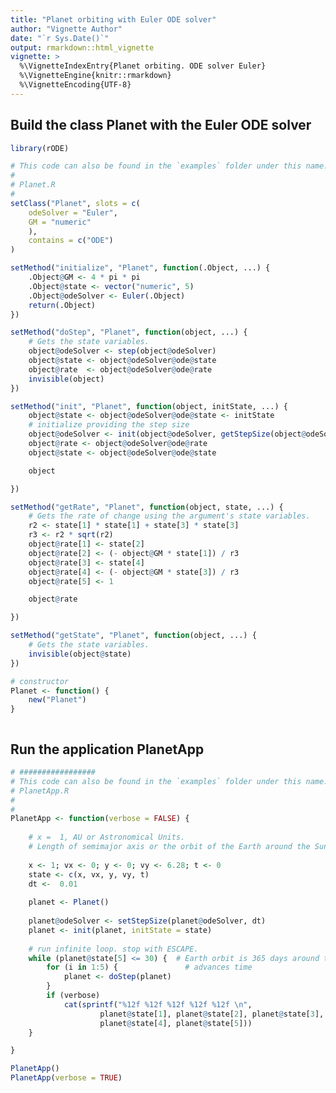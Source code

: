 ```yaml
---
title: "Planet orbiting with Euler ODE solver"
author: "Vignette Author"
date: "`r Sys.Date()`"
output: rmarkdown::html_vignette
vignette: >
  %\VignetteIndexEntry{Planet orbiting. ODE solver Euler}
  %\VignetteEngine{knitr::rmarkdown}
  %\VignetteEncoding{UTF-8}
---
```


## Build the class Planet with the Euler ODE solver


```r
library(rODE)

# This code can also be found in the `examples` folder under this name:
# 
# Planet.R
#
setClass("Planet", slots = c(
    odeSolver = "Euler",
    GM = "numeric"
    ),
    contains = c("ODE")
)

setMethod("initialize", "Planet", function(.Object, ...) {
    .Object@GM <- 4 * pi * pi
    .Object@state <- vector("numeric", 5)
    .Object@odeSolver <- Euler(.Object)
    return(.Object)
})

setMethod("doStep", "Planet", function(object, ...) {
    # Gets the state variables.
    object@odeSolver <- step(object@odeSolver)
    object@state <- object@odeSolver@ode@state
    object@rate  <- object@odeSolver@ode@rate
    invisible(object)
})

setMethod("init", "Planet", function(object, initState, ...) {
    object@state <- object@odeSolver@ode@state <- initState
    # initialize providing the step size
    object@odeSolver <- init(object@odeSolver, getStepSize(object@odeSolver))
    object@rate <- object@odeSolver@ode@rate
    object@state <- object@odeSolver@ode@state

    object

})

setMethod("getRate", "Planet", function(object, state, ...) {
    # Gets the rate of change using the argument's state variables.
    r2 <- state[1] * state[1] + state[3] * state[3]
    r3 <- r2 * sqrt(r2)
    object@rate[1] <- state[2]
    object@rate[2] <- (- object@GM * state[1]) / r3
    object@rate[3] <- state[4]
    object@rate[4] <- (- object@GM * state[3]) / r3
    object@rate[5] <- 1

    object@rate

})

setMethod("getState", "Planet", function(object, ...) {
    # Gets the state variables.
    invisible(object@state)
})

# constructor
Planet <- function() {
    new("Planet")
}



```


## Run the application PlanetApp

```r
# #################
# This code can also be found in the `examples` folder under this name:
# PlanetApp.R
#
#
PlanetApp <- function(verbose = FALSE) {
        
    # x =  1, AU or Astronomical Units. 
    # Length of semimajor axis or the orbit of the Earth around the Sun.
    
    x <- 1; vx <- 0; y <- 0; vy <- 6.28; t <- 0
    state <- c(x, vx, y, vy, t)
    dt <-  0.01
    
    planet <- Planet()
    
    planet@odeSolver <- setStepSize(planet@odeSolver, dt)
    planet <- init(planet, initState = state)
    
    # run infinite loop. stop with ESCAPE.
    while (planet@state[5] <= 30) {  # Earth orbit is 365 days around the sun
        for (i in 1:5) {               # advances time
            planet <- doStep(planet)
        }
        if (verbose) 
            cat(sprintf("%12f %12f %12f %12f %12f \n",
                    planet@state[1], planet@state[2], planet@state[3],
                    planet@state[4], planet@state[5]))
    }

}

PlanetApp()
PlanetApp(verbose = TRUE)
```

